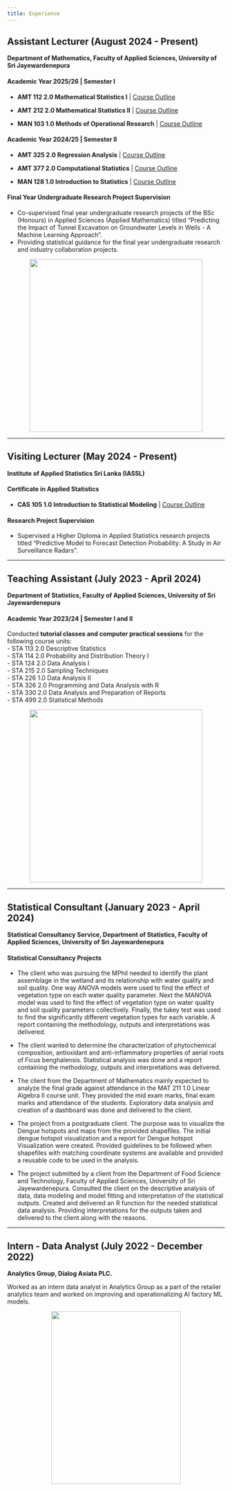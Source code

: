 ```yaml
---
title: Experience
---
```


## Assistant Lecturer (August 2024 - Present)

**Department of Mathematics, Faculty of Applied Sciences, University of Sri Jayewardenepura**

#### Academic Year 2025/26 | Semester I

* **AMT 112 2.0 Mathematical Statistics I** | [Course Outline](course_outlines/AMT_112_Course_Outline.pdf)

* **AMT 212 2.0 Mathematical Statistics II** | [Course Outline](course_outlines/AMT_212_Course_Outline.pdf) 

* **MAN 103 1.0 Methods of Operational Research** | [Course Outline](course_outlines/MAN_103_Course_Outline.pdf)

#### Academic Year 2024/25 | Semester II

* **AMT 325 2.0 Regression Analysis** | [Course Outline](course_outlines/AMT_325_Course_Outline.pdf)

* **AMT 377 2.0 Computational Statistics** | [Course Outline](course_outlines/AMT_377_Course_Outline.pdf)

* **MAN 128 1.0 Introduction to Statistics** | [Course Outline](course_outlines/MAN_128_Course_Outline.pdf)

#### Final Year Undergraduate Research Project Supervision

* Co-supervised final year undergraduate research projects of the BSc (Honours) in Applied Sciences (Applied Mathematics) titled "Predicting the Impact of Tunnel Excavation on Groundwater Levels in Wells - A Machine Learning Approach".
* Providing statistical guidance for the final year undergraduate research and industry collaboration projects.

![](image_usj_al_all.jpeg){width=400 height=400 style="display:block;margin-left:auto;margin-right:auto;"}

----

## Visiting Lecturer (May 2024 - Present)

**Institute of Applied Statistics Sri Lanka (IASSL)**

#### Certificate in Applied Statistics

* **CAS 105 1.0 Introduction to Statistical Modeling** | [Course Outline](course_outlines/CAS_105_Course_Outline.pdf)

#### Research Project Supervision

* Supervised a Higher Diploma in Applied Statistics research projects titled "Predictive Model to
Forecast Detection Probability: A Study in Air Surveillance Radars".

----

## Teaching Assistant (July 2023 - April 2024)

**Department of Statistics, Faculty of Applied Sciences, University of Sri Jayewardenepura**

#### Academic Year 2023/24 | Semester I and II

Conducted **tutorial classes and computer practical sessions** for the following course units: <br>
- STA 113 2.0 Descriptive Statistics <br>
- STA 114 2.0 Probability and Distribution Theory I <br>
- STA 124 2.0 Data Analysis I <br>
- STA 215 2.0 Sampling Techniques <br>
- STA 226 1.0 Data Analysis II <br>
- STA 326 2.0 Programming and Data Analysis with R <br>
- STA 330 2.0 Data Analysis and Preparation of Reports <br>
- STA 499 2.0 Statistical Methods

![](image_usj_ta_all.jpg){width=400 height=400 style="display:block;margin-left:auto;margin-right:auto;"}

----

## Statistical Consultant (January 2023 - April 2024)

**Statistical Consultancy Service, Department of Statistics, Faculty of Applied Sciences, University of Sri Jayewardenepura**

#### Statistical Consultancy Projects

* The client who was pursuing the MPhil needed to identify the plant assemblage in the wetland and its relationship with water quality and soil quality. One way ANOVA models were used to find the effect of vegetation type on each water quality parameter. Next the MANOVA model was used to find the effect of vegetation type on water quality and soil quality parameters collectively. Finally, the tukey test was used to find the significantly different vegetation types for each variable. A report containing the methodology, outputs and interpretations was delivered.

* The client wanted to determine the characterization of phytochemical composition, antioxidant and anti-inflammatory properties of aerial roots of Ficus benghalensis. Statistical analysis was done and a report containing the methodology, outputs and interpretations was delivered. 

* The client from the Department of Mathematics mainly expected to analyze the final grade against attendance in the MAT 211 1.0 Linear Algebra II course unit. They provided the mid exam marks, final exam marks and attendance of the students. Exploratory data analysis and creation of a dashboard was done and delivered to the client.

* The project from a postgraduate client. The purpose was to visualize the Dengue hotspots and maps from the provided shapefiles. The initial dengue hotspot visualization and a report for Dengue hotspot Visualization were created. Provided guidelines to be followed when shapefiles with matching coordinate systems are available and provided a reusable code to be used in the analysis.

* The project submitted by a client from the Department of Food Science and Technology, Faculty of Applied Sciences, University of Sri Jayewardenepura. Consulted the client on the descriptive analysis of data, data modeling and model fitting and interpretation of the statistical outputs. Created and delivered an R function for the needed statistical data analysis. Providing interpretations for the outputs taken and delivered to the client along with the reasons.

----

## Intern - Data Analyst (July 2022 - December 2022)

**Analytics Group, Dialog Axiata PLC.**

Worked as an intern data analyst in Analytics Group as a part of the retailer analytics team and worked on improving and operationalizing AI factory ML models.

![](image_dialog_ida.jpg){width=300 height=400 style="display:block;margin-left:auto;margin-right:auto;"}


